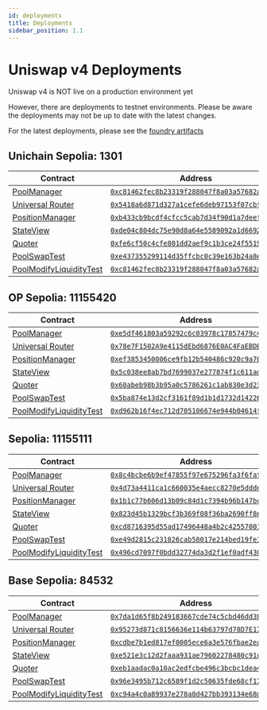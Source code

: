 ```yaml
---
id: deployments
title: Deployments
sidebar_position: 1.1
---
```


# Uniswap v4 Deployments

Uniswap v4 is NOT live on a production environment yet

However, there are deployments to testnet environments. Please be aware the deployments may not
be up to date with the latest changes.

For the latest deployments, please see the [foundry artifacts](https://github.com/Uniswap/v4-periphery/tree/main/broadcast)

## Unichain Sepolia: 1301

| Contract                                                                                                     | Address                                                                                                                              |
|--------------------------------------------------------------------------------------------------------------|--------------------------------------------------------------------------------------------------------------------------------------|
| [PoolManager](https://github.com/Uniswap/v4-core/blob/main/src/PoolManager.sol)                              | [`0xc81462fec8b23319f288047f8a03a57682a35c1a`](https://sepolia.uniscan.xyz/address/0xc81462fec8b23319f288047f8a03a57682a35c1a#code) |
| [Universal Router](https://github.com/Uniswap/universal-router/blob/dev/contracts/UniversalRouter.sol)       | [`0x5418a6d871d327a1cefe6deb97153f07cbf6030e`](https://sepolia.uniscan.xyz/address/0x5418a6d871d327a1cefe6deb97153f07cbf6030e#code) |
| [PositionManager](https://github.com/Uniswap/v4-periphery/blob/main/src/PositionManager.sol)                 | [`0xb433cb9bcdf4cfcc5cab7d34f90d1a7deefd27b9`](https://sepolia.uniscan.xyz/address/0xb433cb9bcdf4cfcc5cab7d34f90d1a7deefd27b9#code) |
| [StateView](https://github.com/Uniswap/v4-periphery/blob/main/src/lens/StateView.sol)                        | [`0xde04c804dc75e90d8a64e5589092a1d6692efa45`](https://sepolia.uniscan.xyz/address/0xde04c804dc75e90d8a64e5589092a1d6692efa45#code) |
| [Quoter](https://github.com/Uniswap/v4-periphery/blob/main/src/lens/Quoter.sol)                              | [`0xfe6cf50c4cfe801dd2aef9c1b3ce24f551944df8`](https://sepolia.uniscan.xyz/address/0xfe6cf50c4cfe801dd2aef9c1b3ce24f551944df8#code) |
| [PoolSwapTest](https://github.com/Uniswap/v4-core/blob/main/src/test/PoolSwapTest.sol)                       | [`0xe437355299114d35ffcbc0c39e163b24a8e9cbf1`](https://sepolia.uniscan.xyz/address/0xe437355299114d35ffcbc0c39e163b24a8e9cbf1#code) |
| [PoolModifyLiquidityTest](https://github.com/Uniswap/v4-core/blob/main/src/test/PoolModifyLiquidityTest.sol) | [`0xc81462fec8b23319f288047f8a03a57682a35c1a`](https://sepolia.uniscan.xyz/address/0xc81462fec8b23319f288047f8a03a57682a35c1a#code) |

## OP Sepolia: 11155420

| Contract                                                                                                     | Address                                                                                                                              |
|--------------------------------------------------------------------------------------------------------------|--------------------------------------------------------------------------------------------------------------------------------------|
| [PoolManager](https://github.com/Uniswap/v4-core/blob/main/src/PoolManager.sol)                              | [`0xe5df461803a59292c6c03978c17857479c40bc46`](https://sepolia-optimistic.etherscan.io/address/0xe5df461803a59292c6c03978c17857479c40bc46#code) |
| [Universal Router](https://github.com/Uniswap/universal-router/blob/dev/contracts/UniversalRouter.sol)       | [`0x78e7F1502A9e4115dEbd6876E0AC4FaEBDB96880`](https://sepolia-optimistic.etherscan.io/address/0x78e7F1502A9e4115dEbd6876E0AC4FaEBDB96880#code) |
| [PositionManager](https://github.com/Uniswap/v4-periphery/blob/main/src/PositionManager.sol)                 | [`0xef3853450006ce9fb12b540486c920c9a705f502`](https://sepolia-optimistic.etherscan.io/address/0xef3853450006ce9fb12b540486c920c9a705f502#code) |
| [StateView](https://github.com/Uniswap/v4-periphery/blob/main/src/lens/StateView.sol)                        | [`0x5c038ee8ab7bd7699037e277874f1c611ad0c28f`](https://sepolia-optimistic.etherscan.io/address/0x5c038ee8ab7bd7699037e277874f1c611ad0c28f#code) |
| [Quoter](https://github.com/Uniswap/v4-periphery/blob/main/src/lens/Quoter.sol)                              | [`0x60abeb98b3b95a0c5786261c1ab830e3d2383f9e`](https://sepolia-optimistic.etherscan.io/address/0x60abeb98b3b95a0c5786261c1ab830e3d2383f9e#code) |
| [PoolSwapTest](https://github.com/Uniswap/v4-core/blob/main/src/test/PoolSwapTest.sol)                       | [`0x5ba874e13d2cf3161f89d1b1d1732d14226dbf16`](https://sepolia-optimistic.etherscan.io/address/0x5ba874e13d2cf3161f89d1b1d1732d14226dbf16#code) |
| [PoolModifyLiquidityTest](https://github.com/Uniswap/v4-core/blob/main/src/test/PoolModifyLiquidityTest.sol) | [`0xd962b16f4ec712d705106674e944b04614f077be`](https://sepolia-optimistic.etherscan.io/address/0xd962b16f4ec712d705106674e944b04614f077be#code) |

## Sepolia: 11155111

| Contract                                                                                                     | Address                                                                                                                              |
|--------------------------------------------------------------------------------------------------------------|--------------------------------------------------------------------------------------------------------------------------------------|
| [PoolManager](https://github.com/Uniswap/v4-core/blob/main/src/PoolManager.sol)                              | [`0x8c4bcbe6b9ef47855f97e675296fa3f6fafa5f1a`](https://sepolia.etherscan.io/address/0x8c4bcbe6b9ef47855f97e675296fa3f6fafa5f1a#code) |
| [Universal Router](https://github.com/Uniswap/universal-router/blob/dev/contracts/UniversalRouter.sol)       | [`0x4d73a4411ca1c660035e4aecc8270e5dddec8c17`](https://sepolia.etherscan.io/address/0x4d73a4411ca1c660035e4aecc8270e5dddec8c17#code) |
| [PositionManager](https://github.com/Uniswap/v4-periphery/blob/main/src/PositionManager.sol)                 | [`0x1b1c77b606d13b09c84d1c7394b96b147bc03147`](https://sepolia.etherscan.io/address/0x1b1c77b606d13b09c84d1c7394b96b147bc03147#code) |
| [StateView](https://github.com/Uniswap/v4-periphery/blob/main/src/lens/StateView.sol)                        | [`0x823d45b1329bcf3b369f08f36ba2690ff8e058c3`](https://sepolia.etherscan.io/address/0x823d45b1329bcf3b369f08f36ba2690ff8e058c3#code) |
| [Quoter](https://github.com/Uniswap/v4-periphery/blob/main/src/lens/Quoter.sol)                              | [`0xcd8716395d55ad17496448a4b2c42557001e9743`](https://sepolia.etherscan.io/address/0xcd8716395d55ad17496448a4b2c42557001e9743#code) |
| [PoolSwapTest](https://github.com/Uniswap/v4-core/blob/main/src/test/PoolSwapTest.sol)                       | [`0xe49d2815c231826cab58017e214bed19fe1c2dd4`](https://sepolia.etherscan.io/address/0xe49d2815c231826cab58017e214bed19fe1c2dd4#code) |
| [PoolModifyLiquidityTest](https://github.com/Uniswap/v4-core/blob/main/src/test/PoolModifyLiquidityTest.sol) | [`0x496cd7097f0bdd32774da3d2f1ef0adf430b7e81`](https://sepolia.etherscan.io/address/0x496cd7097f0bdd32774da3d2f1ef0adf430b7e81#code) |

## Base Sepolia: 84532

| Contract                                                                                                     | Address                                                                                                                              |
|--------------------------------------------------------------------------------------------------------------|--------------------------------------------------------------------------------------------------------------------------------------|
| [PoolManager](https://github.com/Uniswap/v4-core/blob/main/src/PoolManager.sol)                              | [`0x7da1d65f8b249183667cde74c5cbd46dd38aa829`](https://sepolia.basescan.org/address/0x7da1d65f8b249183667cde74c5cbd46dd38aa829#code) |
| [Universal Router](https://github.com/Uniswap/universal-router/blob/dev/contracts/UniversalRouter.sol)       | [`0x95273d871c8156636e114b63797d78D7E1720d81`](https://sepolia.basescan.org/address/0x95273d871c8156636e114b63797d78D7E1720d81#code) |
| [PositionManager](https://github.com/Uniswap/v4-periphery/blob/main/src/PositionManager.sol)                 | [`0xcdbe7b1ed817ef0005ece6a3e576fbae2ea5eafe`](https://sepolia.basescan.org/address/0xcdbe7b1ed817ef0005ece6a3e576fbae2ea5eafe#code) |
| [StateView](https://github.com/Uniswap/v4-periphery/blob/main/src/lens/StateView.sol)                        | [`0xe521e3c12d2faaa931ae79602278480c91c50f92`](https://sepolia.basescan.org/address/0xe521e3c12d2faaa931ae79602278480c91c50f92#code) |
| [Quoter](https://github.com/Uniswap/v4-periphery/blob/main/src/lens/Quoter.sol)                              | [`0xeb1aadac0a10ac2edfcbe496c3bcbc1dea4f994b`](https://sepolia.basescan.org/address/0xeb1aadac0a10ac2edfcbe496c3bcbc1dea4f994b#code) |
| [PoolSwapTest](https://github.com/Uniswap/v4-core/blob/main/src/test/PoolSwapTest.sol)                       | [`0x96e3495b712c6589f1d2c50635fde68cf17ac83c`](https://sepolia.basescan.org/address/0x96e3495b712c6589f1d2c50635fde68cf17ac83c#code) |
| [PoolModifyLiquidityTest](https://github.com/Uniswap/v4-core/blob/main/src/test/PoolModifyLiquidityTest.sol) | [`0xc94a4c0a89937e278a0d427bb393134e68d5ec09`](https://sepolia.basescan.org/address/0xc94a4c0a89937e278a0d427bb393134e68d5ec09#code) |